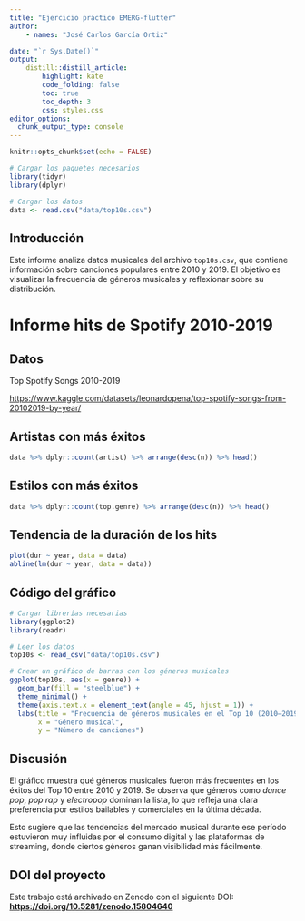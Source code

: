 ---
title: "Ejercicio práctico EMERG-flutter"
author:
    - names: "José Carlos García Ortiz"

date: "`r Sys.Date()`" 
output: 
    distill::distill_article:
        highlight: kate
        code_folding: false  
        toc: true     
        toc_depth: 3
        css: styles.css         
editor_options: 
  chunk_output_type: console
---

```{r setup, include = FALSE}

knitr::opts_chunk$set(echo = FALSE)

# Cargar los paquetes necesarios
library(tidyr)
library(dplyr)

# Cargar los datos
data <- read.csv("data/top10s.csv")

```

## Introducción

Este informe analiza datos musicales del archivo `top10s.csv`, que contiene información sobre canciones populares entre 2010 y 2019. El objetivo es visualizar la frecuencia de géneros musicales y reflexionar sobre su distribución.

# Informe hits de Spotify 2010-2019

## Datos

Top Spotify Songs 2010-2019

<https://www.kaggle.com/datasets/leonardopena/top-spotify-songs-from-20102019-by-year/>

## Artistas con más éxitos

```{r top_artists}

data %>% dplyr::count(artist) %>% arrange(desc(n)) %>% head()

```

## Estilos con más éxitos

```{r top_genres}

data %>% dplyr::count(top.genre) %>% arrange(desc(n)) %>% head()

```

## Tendencia de la duración de los hits

```{r duration_trend, fig.width=8, fig.height=6}

plot(dur ~ year, data = data)
abline(lm(dur ~ year, data = data))

```

## Código del gráfico

```{r, echo=TRUE}
# Cargar librerías necesarias
library(ggplot2)
library(readr)

# Leer los datos
top10s <- read_csv("data/top10s.csv")

# Crear un gráfico de barras con los géneros musicales
ggplot(top10s, aes(x = genre)) +
  geom_bar(fill = "steelblue") +
  theme_minimal() +
  theme(axis.text.x = element_text(angle = 45, hjust = 1)) +
  labs(title = "Frecuencia de géneros musicales en el Top 10 (2010–2019)",
       x = "Género musical",
       y = "Número de canciones")
```
## Discusión

El gráfico muestra qué géneros musicales fueron más frecuentes en los éxitos del Top 10 entre 2010 y 2019. Se observa que géneros como *dance pop*, *pop rap* y *electropop* dominan la lista, lo que refleja una clara preferencia por estilos bailables y comerciales en la última década.

Esto sugiere que las tendencias del mercado musical durante ese período estuvieron muy influidas por el consumo digital y las plataformas de streaming, donde ciertos géneros ganan visibilidad más fácilmente.

## DOI del proyecto

Este trabajo está archivado en Zenodo con el siguiente DOI:  
**[https://doi.org/10.5281/zenodo.15804640](https://doi.org/10.5281/zenodo.15804640)**
